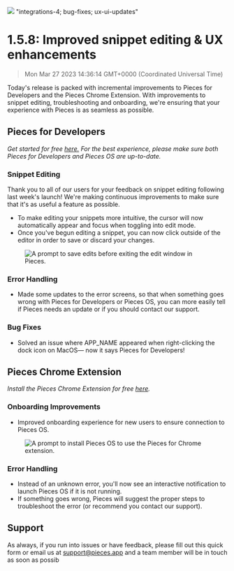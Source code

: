 ![](https://uploads-ssl.webflow.com/6143afec68f555387049efb3/630d778bed7681347a555f51_ezgif_com-gif-maker34_35521d5d074e930305278f8047bfcfa0_2000.png)
"integrations-4; bug-fixes; ux-ui-updates"
# 1.5.8: Improved snippet editing & UX enhancements
> Mon Mar 27 2023 14:36:14 GMT+0000 (Coordinated Universal Time)
<p>Today&#x27;s release is packed with incremental improvements to Pieces for Developers and the Pieces Chrome Extension. With improvements to snippet editing, troubleshooting and onboarding, we&#x27;re ensuring that your experience with Pieces is as seamless as possible.</p><h2 id="bl3c5">Pieces for Developers</h2><p><em>Get started for free <a href="https://code.pieces.app/install" target="_blank" rel="noopener noreferrer">here.</a> For the best experience, please make sure both Pieces for Developers and Pieces OS are up-to-date.</em></p><h3 id="64qjf">Snippet Editing</h3><p>Thank you to all of our users for your feedback on snippet editing following last week&#x27;s launch! We&#x27;re making continuous improvements to make sure that it&#x27;s as useful a feature as possible.</p><ul><li>To make editing your snippets more intuitive, the cursor will now automatically appear and focus when toggling into edit mode.</li><li>Once you&#x27;ve begun editing a snippet, you can now click outside of the editor in order to save or discard your changes.</li></ul><figure class="w-richtext-figure-type-image w-richtext-align-center" data-rt-type="image" data-rt-align="center"><div><img alt="A prompt to save edits before exiting the edit window in Pieces." src="https://uploads-ssl.webflow.com/6143afec68f555387049efb3/630d778ced7681e3a2555f57_ezgif_com-gif-maker32_e5a2948be30a51b16d1bce42eb84a93d_800.png" /></div></figure><h3 id="aqa3c">Error Handling</h3><ul><li>Made some updates to the error screens, so that when something goes wrong with Pieces for Developers or Pieces OS, you can more easily tell if Pieces needs an update or if you should contact our support.</li></ul><h3 id="1ug76">Bug Fixes</h3><ul><li>Solved an issue where APP_NAME appeared when right-clicking the dock icon on MacOS— now it says Pieces for Developers!</li></ul><h2 id="68d29">Pieces Chrome Extension</h2><p><em>Install the Pieces Chrome Extension for free <a href="https://chrome.google.com/webstore/detail/pieces/igbgibhbfonhmjlechmeefimncpekepm?hl=en" target="_blank" rel="noopener noreferrer">here</a>.</em></p><h3 id="cp7ja">Onboarding Improvements</h3><ul><li>Improved onboarding experience for new users to ensure connection to Pieces OS.</li></ul><figure class="w-richtext-figure-type-image w-richtext-align-center" data-rt-type="image" data-rt-align="center"><div><img alt="A prompt to install Pieces OS to use the Pieces for Chrome extension." src="https://uploads-ssl.webflow.com/6143afec68f555387049efb3/630d778ced76817bc3555f58_ezgif_com-gif-maker33_dd199c832ec6c75b8b63d5ba8616de49_800.png" /></div></figure><h3 id="66nff">Error Handling</h3><ul><li>Instead of an unknown error, you&#x27;ll now see an interactive notification to launch Pieces OS if it is not running.</li><li>If something goes wrong, Pieces will suggest the proper steps to troubleshoot the error (or recommend you contact our support).</li></ul><h2 id="epqbq">Support</h2><p>As always, if you run into issues or have feedback, please fill out this quick form or email us at <a href="https://updates.pieces.app/announcements/support@pieces.app" target="_blank" rel="noopener noreferrer">support@pieces.app</a> and a team member will be in touch as soon as possib
